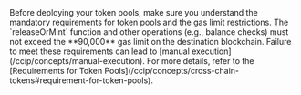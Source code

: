 
<Aside type="caution" title="Understand Token Pool Requirements">
  Before deploying your token pools, make sure you understand the mandatory requirements for token pools and the gas
  limit restrictions. The `releaseOrMint` function and other operations (e.g., balance checks) must not exceed the
  **90,000** gas limit on the destination blockchain. Failure to meet these requirements can lead to [manual
  execution](/ccip/concepts/manual-execution). For more details, refer to the [Requirements for Token
  Pools](/ccip/concepts/cross-chain-tokens#requirement-for-token-pools).
</Aside>
